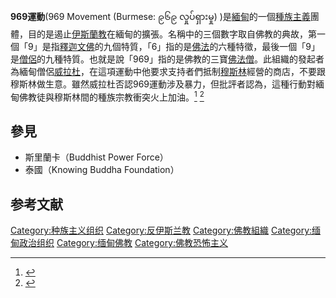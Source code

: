 {{EngvarB|date=November 2015}}
{{Use dmy dates|date=January 2020}}
{{Infobox
|title = 969 Movement<br />{{my|၉၆၉ လှုပ်ရှားမှု}}
|image =
|caption =
|headerstyle = background:#ccf;
|labelstyle = background:#ddf;
|label10 = Origin
|data10 = {{MMR}}
|label5 = Formation
|data5 =
|label3 = Leader
|data3 = [[Ashin_Wirathu|Ashin Wirathu]]
|label4 = Secretary General
|data4 =
|label6 = Type
|data6 = Nationalist movement
|label1 = Headquarters
|data1 =
|label2 = Coordinates
|data2 =
|label11 = Political ideology
|data11 = [[Islamophobia|Opposition to Islam]], Buddhist revivalism, [[Religious_nationalism|Religious nationalism]]
|label14 = Religion
|data14 = [[Buddhism|Buddhism]]
|label15 = Website
|data15 =

|belowstyle = background:#ddf;
}}
'''969運動'''(969 Movement (Burmese: ၉၆၉ လှုပ်ရှားမှု) )是[[緬甸|緬甸]]的一個[[種族主義|種族主義]]團體，目的是遏止[[伊斯蘭教|伊斯蘭教]]在緬甸的擴張。名稱中的三個數字取自佛教的典故，第一個「9」是指[[釋迦文佛|釋迦文佛]]的九個特質，「6」指的是[[佛法|佛法]]的六種特徵，最後一個「9」是[[僧侶|僧侶]]的九種特質。也就是說「969」指的是佛教的三寶[[佛法僧|佛法僧]]。此組織的發起者為緬甸僧侶[[威拉杜|威拉杜]]，在這項運動中他要求支持者們抵制[[穆斯林|穆斯林]]經營的商店，不要跟穆斯林做生意。雖然威拉杜否認969運動涉及暴力，但批評者認為，這種行動對緬甸佛教徒與穆斯林間的種族宗教衝突火上加油。<ref>{{cite news|author=林以君|title=獅城札記／969貼紙 緬甸穆斯林的催命符|newspaper=聯合報|date=2013-04-05}}</ref> <ref>{{cite news|author=THOMAS FULLER|title=生活在歧视与敌意中的缅甸穆斯林|url=http://cn.nytimes.com/world/20130708/c08myanmar/|newspaper=紐約時報中文網|date=2013年7月8日|accessdate=2013年7月14日|archive-date=2013年7月14日|archive-url=https://web.archive.org/web/20130714064635/http://cn.nytimes.com/world/20130708/c08myanmar/|dead-url=no}}</ref>

==參見==
*斯里蘭卡{{le|佛教力量|Bodu Bala Sena}}（Buddhist Power Force）
*泰國{{le|認識佛陀基金|Knowing Buddha}}（Knowing Buddha Foundation）

== 参考文献 ==
{{Reflist|30em}}

[[Category:种族主义组织|Category:种族主义组织]]
[[Category:反伊斯兰教|Category:反伊斯兰教]]
[[Category:佛教組織|Category:佛教組織]]
[[Category:缅甸政治组织|Category:缅甸政治组织]]
[[Category:缅甸佛教|Category:缅甸佛教]]
[[Category:佛教恐怖主义|Category:佛教恐怖主义]]